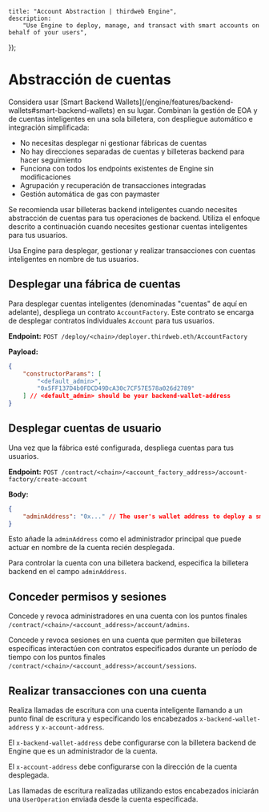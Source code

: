 
	title: "Account Abstraction | thirdweb Engine",
	description:
		"Use Engine to deploy, manage, and transact with smart accounts on behalf of your users",
});

# Abstracción de cuentas

<Callout variant="info" title="¿Buscas usar la abstracción de cuentas para tus operaciones de backend?">
Considera usar [Smart Backend Wallets](/engine/features/backend-wallets#smart-backend-wallets) en su lugar. Combinan la gestión de EOA y de cuentas inteligentes en una sola billetera, con despliegue automático e integración simplificada:

- No necesitas desplegar ni gestionar fábricas de cuentas
- No hay direcciones separadas de cuentas y billeteras backend para hacer seguimiento
- Funciona con todos los endpoints existentes de Engine sin modificaciones
- Agrupación y recuperación de transacciones integradas
- Gestión automática de gas con paymaster

Se recomienda usar billeteras backend inteligentes cuando necesites abstracción de cuentas para tus operaciones de backend. Utiliza el enfoque descrito a continuación cuando necesites gestionar cuentas inteligentes para tus usuarios.

</Callout>

Usa Engine para desplegar, gestionar y realizar transacciones con cuentas inteligentes en nombre de tus usuarios.

## Desplegar una fábrica de cuentas

Para desplegar cuentas inteligentes (denominadas "cuentas" de aquí en adelante), despliega un contrato `AccountFactory`. Este contrato se encarga de desplegar contratos individuales `Account` para tus usuarios.

**Endpoint:** `POST /deploy/<chain>/deployer.thirdweb.eth/AccountFactory`

**Payload:**

```json
{
	"constructorParams": [
		"<default_admin>",
		"0x5FF137D4b0FDCD49DcA30c7CF57E578a026d2789"
	] // <default_admin> should be your backend-wallet-address
}
```

## Desplegar cuentas de usuario

Una vez que la fábrica esté configurada, despliega cuentas para tus usuarios.

**Endpoint:** `POST /contract/<chain>/<account_factory_address>/account-factory/create-account`

**Body:**

```json
{
	"adminAddress": "0x..." // The user's wallet address to deploy a smart wallet for
}
```

Esto añade la `adminAddress` como el administrador principal que puede actuar en nombre de la cuenta recién desplegada.

Para controlar la cuenta con una billetera backend, especifica la billetera backend en el campo `adminAddress`.

## Conceder permisos y sesiones

Concede y revoca administradores en una cuenta con los puntos finales `/contract/<chain>/<account_address>/account/admins`.

Concede y revoca sesiones en una cuenta que permiten que billeteras específicas interactúen con contratos especificados durante un período de tiempo con los puntos finales `/contract/<chain>/<account_address>/account/sessions`.

## Realizar transacciones con una cuenta

Realiza llamadas de escritura con una cuenta inteligente llamando a un punto final de escritura y especificando los encabezados `x-backend-wallet-address` y `x-account-address`.

El `x-backend-wallet-address` debe configurarse con la billetera backend de Engine que es un administrador de la cuenta.

El `x-account-address` debe configurarse con la dirección de la cuenta desplegada.

Las llamadas de escritura realizadas utilizando estos encabezados iniciarán una `UserOperation` enviada desde la cuenta especificada.
